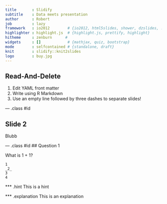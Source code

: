 ```yaml
---
title       : Slidify
subtitle    : Data meets presentation
author      : Robert
job         : lazy
framework   : io2012        # {io2012, html5slides, shower, dzslides, ...}
highlighter : highlight.js  # {highlight.js, prettify, highlight}
hitheme     : zenburn      # 
widgets     : []            # {mathjax, quiz, bootstrap}
mode        : selfcontained # {standalone, draft}
knit        : slidify::knit2slides
logo        : buy.jpg
---
```


## Read-And-Delete

1. Edit YAML front matter
2. Write using R Markdown
3. Use an empty line followed by three dashes to separate slides!

--- .class #id 

## Slide 2

Blubb

--- .class #id 
## Question 1

What is 1 + 1?

    1
    _2_
    3
    4

*** .hint This is a hint

*** .explanation This is an explanation




